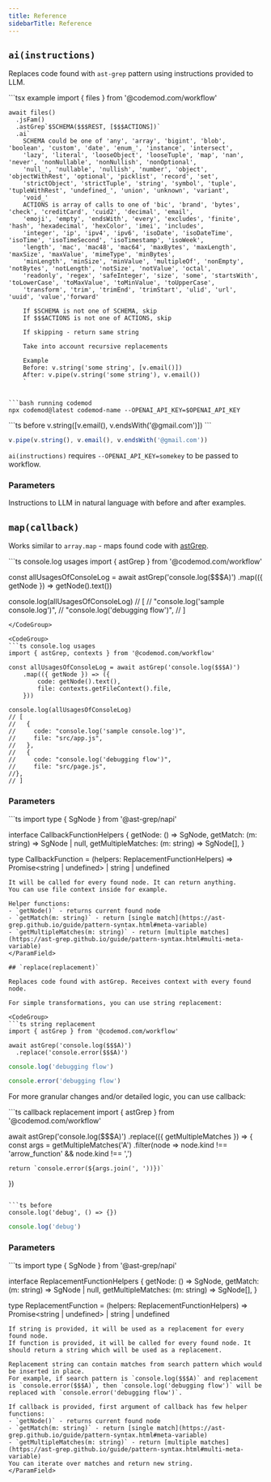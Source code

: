 ```yaml
---
title: Reference
sidebarTitle: Reference
---
```


## `ai(instructions)`

Replaces code found with `ast-grep` pattern using instructions provided to LLM.

<CodeGroup>
```tsx example
    import { files } from '@codemod.com/workflow'

    await files()
      .jsFam()
      .astGrep`$SCHEMA($$$REST, [$$$ACTIONS])`
      .ai`
        SCHEMA could be one of 'any', 'array', 'bigint', 'blob', 'boolean', 'custom', 'date', 'enum_', 'instance', 'intersect',
        'lazy', 'literal', 'looseObject', 'looseTuple', 'map', 'nan', 'never', 'nonNullable', 'nonNullish', 'nonOptional',
        'null_', 'nullable', 'nullish', 'number', 'object', 'objectWithRest', 'optional', 'picklist', 'record', 'set',
        'strictObject', 'strictTuple', 'string', 'symbol', 'tuple', 'tupleWithRest', 'undefined_', 'union', 'unknown', 'variant',
        'void_'
        ACTIONS is array of calls to one of 'bic', 'brand', 'bytes', 'check', 'creditCard', 'cuid2', 'decimal', 'email',
        'emoji', 'empty', 'endsWith', 'every', 'excludes', 'finite', 'hash', 'hexadecimal', 'hexColor', 'imei', 'includes',
        'integer', 'ip', 'ipv4', 'ipv6', 'isoDate', 'isoDateTime', 'isoTime', 'isoTimeSecond', 'isoTimestamp', 'isoWeek',
        'length', 'mac', 'mac48', 'mac64', 'maxBytes', 'maxLength', 'maxSize', 'maxValue', 'mimeType', 'minBytes',
        'minLength', 'minSize', 'minValue', 'multipleOf', 'nonEmpty', 'notBytes', 'notLength', 'notSize', 'notValue', 'octal',
        'readonly', 'regex', 'safeInteger', 'size', 'some', 'startsWith', 'toLowerCase', 'toMaxValue', 'toMinValue', 'toUpperCase',
        'transform', 'trim', 'trimEnd', 'trimStart', 'ulid', 'url', 'uuid', 'value','forward'
        
        If $SCHEMA is not one of SCHEMA, skip
        If $$$ACTIONS is not one of ACTIONS, skip

        If skipping - return same string

        Take into account recursive replacements
        
        Example
        Before: v.string('some string', [v.email()])
        After: v.pipe(v.string('some string'), v.email())
        `
```

```bash running codemod
npx codemod@latest codemod-name --OPENAI_API_KEY=$OPENAI_API_KEY
```
</CodeGroup>

<CodeGroup>
```ts before
v.string([v.email(), v.endsWith('@gmail.com')])
```

```ts after
v.pipe(v.string(), v.email(), v.endsWith('@gmail.com'))
```
</CodeGroup>

<Note>`ai(instructions)` requires `--OPENAI_API_KEY=somekey` to be passed to workflow.</Note>

### Parameters

<ParamField path="instructions" type="string | readonly string[]" required>
Instructions to LLM in natural language with before and after examples.
</ParamField>

## `map(callback)`

Works similar to `array.map` - maps found code with [astGrep](/api-reference/transformation/astgrep/).

<CodeGroup>
```ts console.log usages
import { astGrep } from '@codemod.com/workflow'

const allUsagesOfConsoleLog = await astGrep('console.log($$$A)')
    .map(({ getNode }) => getNode().text())
    
console.log(allUsagesOfConsoleLog)
// [
//   "console.log('sample console.log')",
//   "console.log('debugging flow')",
// ]
```
</CodeGroup>

<CodeGroup>
```ts console.log usages
import { astGrep, contexts } from '@codemod.com/workflow'

const allUsagesOfConsoleLog = await astGrep('console.log($$$A)')
    .map(({ getNode }) => ({
        code: getNode().text(),
        file: contexts.getFileContext().file,
    }))
    
console.log(allUsagesOfConsoleLog)
// [
//   {
//     code: "console.log('sample console.log')",
//     file: "src/app.js",
//   },
//   {
//     code: "console.log('debugging flow')",
//     file: "src/page.js",
//},
// ]
```
</CodeGroup>

### Parameters

<ParamField path="callback" type="CallbackFunction" required>
```ts
import type { SgNode } from '@ast-grep/napi'

interface CallbackFunctionHelpers {
  getNode: () => SgNode,
  getMatch: (m: string) => SgNode | null,
  getMultipleMatches: (m: string) => SgNode[],
}

type CallbackFunction =
  (helpers: ReplacementFunctionHelpers) =>
  Promise<string | undefined> | string | undefined
```
It will be called for every found node. It can return anything.
You can use file context inside for example.

Helper functions:
- `getNode()` - returns current found node
- `getMatch(m: string)` - return [single match](https://ast-grep.github.io/guide/pattern-syntax.html#meta-variable)
- `getMultipleMatches(m: string)` - return [multiple matches](https://ast-grep.github.io/guide/pattern-syntax.html#multi-meta-variable)
</ParamField>

## `replace(replacement)`

Replaces code found with astGrep. Receives context with every found node.

For simple transformations, you can use string replacement:

<CodeGroup>
```ts string replacement
import { astGrep } from '@codemod.com/workflow'

await astGrep('console.log($$$A)')
  .replace('console.error($$$A)')
```

```ts before
console.log('debugging flow')
```

```ts after
console.error('debugging flow')
```
</CodeGroup>

For more granular changes and/or detailed logic, you can use callback:

<CodeGroup>
```ts callback replacement
import { astGrep } from '@codemod.com/workflow'

await astGrep('console.log($$$A)')
  .replace(({ getMultipleMatches }) => {
    const args = getMultipleMatches('A')
      .filter(node => node.kind !== 'arrow_function' && node.kind !== ',')
      
    return `console.error(${args.join(', '))})`
  })
```

```ts before
console.log('debug', () => {})
```

```ts after
console.log('debug')
```
</CodeGroup>

### Parameters

<ParamField path="replacement" type="string | ReplacementFunction" required>
```ts
import type { SgNode } from '@ast-grep/napi'

interface ReplacementFunctionHelpers {
  getNode: () => SgNode,
  getMatch: (m: string) => SgNode | null,
  getMultipleMatches: (m: string) => SgNode[],
}

type ReplacementFunction =
  (helpers: ReplacementFunctionHelpers) =>
  Promise<string | undefined> | string | undefined
```
If string is provided, it will be used as a replacement for every found node.
If function is provided, it will be called for every found node. It should return a string which will be used as a replacement.

Replacement string can contain matches from search pattern which would be inserted in place.
For example, if search pattern is `console.log($$$A)` and replacement is `console.error($$$A)`, then `console.log('debugging flow')` will be replaced with `console.error('debugging flow')`.

If callback is provided, first argument of callback has few helper functions:
- `getNode()` - returns current found node
- `getMatch(m: string)` - return [single match](https://ast-grep.github.io/guide/pattern-syntax.html#meta-variable)
- `getMultipleMatches(m: string)` - return [multiple matches](https://ast-grep.github.io/guide/pattern-syntax.html#multi-meta-variable)
You can iterate over matches and return new string.
</ParamField>
